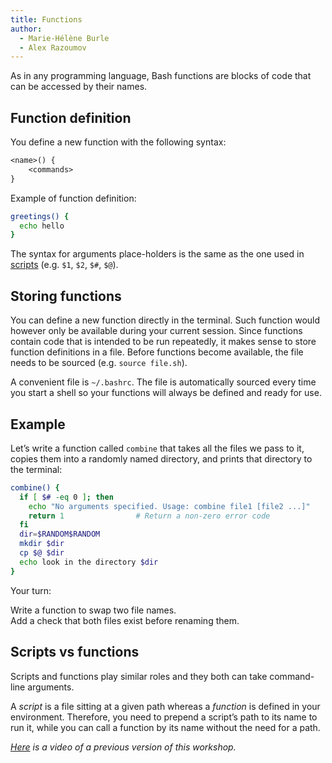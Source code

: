 ```yaml
---
title: Functions
author:
  - Marie-Hélène Burle
  - Alex Razoumov
---
```


As in any programming language, Bash functions are blocks of code that can be accessed by their names.

## Function definition

You define a new function with the following syntax:

```default
<name>() {
	<commands>
}
```

:::{.example}

Example of function definition:

:::

```.bash
greetings() {
  echo hello
}
```

The syntax for arguments place-holders is the same as the one used in [scripts](script.html) (e.g. `$1`, `$2`, `$#`, `$@`).

## Storing functions

You can define a new function directly in the terminal. Such function would however only be available during your current session. Since functions contain code that is intended to be run repeatedly, it makes sense to store function definitions in a file. Before functions become available, the file needs to be sourced (e.g. `source file.sh`).

A convenient file is `~/.bashrc`. The file is automatically sourced every time you start a shell so your functions will always be defined and ready for use.

## Example

Let's write a function called `combine` that takes all the files we pass to it, copies them into a randomly named directory, and prints that directory to the terminal:

```.bash
combine() {
  if [ $# -eq 0 ]; then
    echo "No arguments specified. Usage: combine file1 [file2 ...]"
    return 1                # Return a non-zero error code
  fi
  dir=$RANDOM$RANDOM
  mkdir $dir
  cp $@ $dir
  echo look in the directory $dir
}
```

:::{.exo}

:::{.yourturn}

Your turn:

:::

Write a function to swap two file names. \
Add a check that both files exist before renaming them.

:::

<!-- {{< solution >}} -->
<!-- ```{.bash} -->
<!-- function swap() { -->
<!--     if [ -e $1 ] && [ -e $2 ] ; then -->
<!--         mv $2 $2.bak -->
<!--         mv $1 $2 -->
<!--         mv $2.bak $1 -->
<!--     else -->
<!--         echo At least one of these files does not exist. -->
<!--     fi -->
<!-- } -->
<!-- ``` -->
<!-- {{< /solution >}} -->

<!-- Write a function `archive()` to replace directories with their gzipped archives. -->

<!-- ```{.bash} -->
<!-- ls -F -->
<!-- chapter1/  chapter2/  notes/ -->
<!-- archive chapter* notes/ -->
<!-- ls -->
<!-- chapter1.tar.gz  chapter2.tar.gz  notes.tar.gz -->
<!-- ``` -->

<!-- Write a function `countfiles` to count files in all directories passed to it as arguments (need to loop through all arguments). -->

<!-- At the beginning add the check: -->

<!-- ```{.bash} -->
<!--     if [ $# -eq 0 ]; then -->
<!--         echo "No arguments given. Usage: countfiles dir1 dir2 ..." -->
<!--         return 1 -->
<!--     fi -->
<!-- ``` -->

<!-- {{< solution >}} -->
<!-- ```{.bash} -->
<!-- function countfiles() { -->
<!--     if [ $# -eq 0 ]; then -->
<!--         echo "No arguments given. Usage: countfiles dir1 dir2 ..." -->
<!--         return 1 -->
<!--     fi -->
<!--     for dir in $@; do -->
<!--         echo in $dir we found $(find $dir -type f | wc -l) files -->
<!--     done -->
<!-- } -->
<!-- ``` -->
<!-- {{< /solution >}} -->

## Scripts vs functions

Scripts and functions play similar roles and they both can take command-line arguments.

A *script* is a file sitting at a given path whereas a *function* is defined in your environment. Therefore, you need to prepend a script's path to its name to run it, while you can call a function by its name without the need for a path.

*[Here](https://youtu.be/gSCRWUG9fy4) is a video of a previous version of this workshop.*
